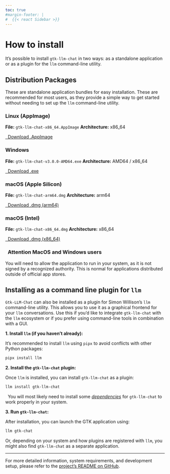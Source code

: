 ```yaml
---
toc: true
#margin-footer: |
#  {{< react Sidebar >}}
---
```


# How to install

It's possible to install `gtk-llm-chat` in two ways: as a standalone application or as a plugin for the `llm` command-line utility.

## Distribution Packages

These are standalone application bundles for easy installation. These are recommended for most users, as they provide a simple way to get started without needing to set up the `llm` command-line utility.

::: {layout-ncol=2}

::: { .wai-card }
### <i class="bi bi-box-seam"></i> Linux (AppImage)

**File:** `gtk-llm-chat-x86_64.AppImage`
**Architecture:** x86_64

[<i class="bi bi-download"></i>&nbsp; Download .AppImage](https://github.com/icarito/gtk-llm-chat/releases/download/v3.0.0/gtk-llm-chat-x86_64.AppImage){.wai-button .wai-button-primary role="button"}
:::

::: { .wai-card }
### <i class="bi bi-windows"></i> Windows

**File:** `gtk-llm-chat-v3.0.0-AMD64.exe`
**Architecture:** AMD64 / x86_64

[<i class="bi bi-download"></i>&nbsp; Download .exe](https://github.com/icarito/gtk-llm-chat/releases/download/v3.0.0/gtk-llm-chat-v3.0.0-AMD64.exe){.wai-button .wai-button-primary role="button"}
:::

::: { .wai-card }
### <i class="bi bi-apple"></i> macOS (Apple Silicon)

**File:** `gtk-llm-chat-arm64.dmg`
**Architecture:** arm64

[<i class="bi bi-download"></i>&nbsp; Download .dmg (arm64)](https://github.com/icarito/gtk-llm-chat/releases/download/v3.0.0/gtk-llm-chat-arm64.dmg){.wai-button .wai-button-primary role="button"}
:::

::: { .wai-card }
### <i class="bi bi-apple"></i> macOS (Intel)

**File:** `gtk-llm-chat-x86_64.dmg`
**Architecture:** x86_64

[<i class="bi bi-download"></i>&nbsp; Download .dmg (x86_64)](https://github.com/icarito/gtk-llm-chat/releases/download/v3.0.0/gtk-llm-chat-x86_64.dmg){.wai-button .wai-button-primary role="button"}
:::

:::

::: { .alert .alert-danger }
### <i class="bi bi-info-circle-fill"></i>&nbsp; Attention MacOS and Windows users

You will need to allow the application to run in your system, as it is not signed by a recognized authority. This is normal for applications distributed outside of official app stores.
:::

## Installing as a command line plugin for `llm`

`Gtk-LLM-Chat` can also be installed as a plugin for Simon Willison's `llm` command-line utility. This allows you to use it as a graphical frontend for your `llm` conversations. Use this if you'd like to integrate `gtk-llm-chat` with the `llm` ecosystem or if you prefer using command-line tools in combination with a GUI.

**1. Install `llm` (if you haven't already):**

It's recommended to install `llm` using `pipx` to avoid conflicts with other Python packages:
```bash
pipx install llm
```

**2. Install the `gtk-llm-chat` plugin:**

Once `llm` is installed, you can install `gtk-llm-chat` as a plugin:
```bash
llm install gtk-llm-chat
```

::: { .alert .alert-warning }
<i class="bi bi-exclamation-triangle-fill"></i>&nbsp; You will most likely need to install some [*dependencies*](https://github.com/icarito/gtk-llm-chat/?tab=readme-ov-file#system-requirements) for `gtk-llm-chat` to work properly in your system.
:::

**3. Run `gtk-llm-chat`:**

After installation, you can launch the GTK application using:
```bash
llm gtk-chat
````
Or, depending on your system and how plugins are registered with `llm`, you might also find `gtk-llm-chat` as a separate application.

---
For more detailed information, system requirements, and development setup, please refer to the [project's README on GitHub](https://github.com/icarito/gtk-llm-chat/).
